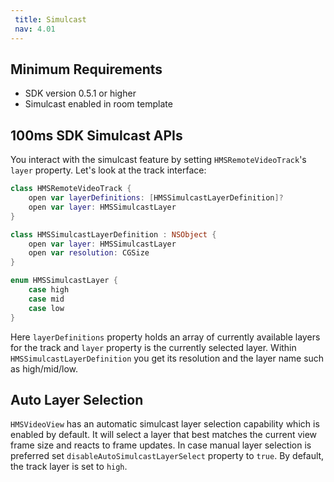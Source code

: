 ```yaml
---
 title: Simulcast
 nav: 4.01
---
```


## Minimum Requirements

- SDK version 0.5.1 or higher
- Simulcast enabled in room template

## 100ms SDK Simulcast APIs

You interact with the simulcast feature by setting `HMSRemoteVideoTrack`'s `layer` property. Let's look at the track interface:

```swift
class HMSRemoteVideoTrack {
    open var layerDefinitions: [HMSSimulcastLayerDefinition]?
    open var layer: HMSSimulcastLayer
}

class HMSSimulcastLayerDefinition : NSObject {
    open var layer: HMSSimulcastLayer
    open var resolution: CGSize
}

enum HMSSimulcastLayer {
    case high
    case mid
    case low
}
```

Here `layerDefinitions` property holds an array of currently available layers for the track and `layer` property is the currently selected layer.  Within `HMSSimulcastLayerDefinition` you get its resolution and the layer name such as high/mid/low. 

## Auto Layer Selection

`HMSVideoView` has an automatic simulcast layer selection capability which is enabled by default. It will select a layer that best matches the current view frame size and reacts to frame updates. In case manual layer selection is preferred set `disableAutoSimulcastLayerSelect` property to `true`. By default, the track layer is set to `high`.